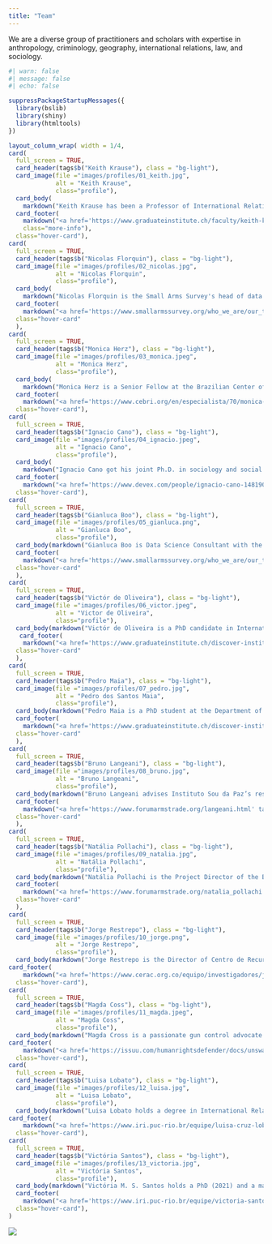```yaml
---
title: "Team"
---
```


We are a diverse group of practitioners and scholars with expertise in anthropology, criminology, geography, international relations, law, and sociology.

```r
#| warn: false
#| message: false
#| echo: false

suppressPackageStartupMessages({
  library(bslib)
  library(shiny)
  library(htmltools)
})

layout_column_wrap( width = 1/4,
card(
  full_screen = TRUE,
  card_header(tags$b("Keith Krause"), class = "bg-light"),
  card_image(file ="images/profiles/01_keith.jpg", 
             alt = "Keith Krause", 
             class="profile"),
  card_body(
    markdown("Keith Krause has been a Professor of International Relations at the Geneva Graduate Institute since 1994, and is Director of its Centre on Conflict, Development and Peacebuilding (CCDP). From 2000 until 2016, he was also Programme Director of the Small Arms Survey, an internationally recognized research NGO he founded in 2000. An international expert on conflict prevention, peacebuilding, and armed violence, Keith has more than 30 years of experience in designing and conducting research projects for academic and policy-oriented purposes."), class="hover-info"),
  card_footer(
    markdown("<a href='https://www.graduateinstitute.ch/faculty/keith-krause' target='_blank'>More about Keith</a>"), 
    class="more-info"),
  class="hover-card"),
card(
  full_screen = TRUE,
  card_header(tags$b("Nicolas Florquin"), class = "bg-light"),
  card_image(file ="images/profiles/02_nicolas.jpg",
             alt = "Nicolas Florquin",
             class="profile"),
  card_body(
    markdown("Nicolas Florquin is the Small Arms Survey's head of data and analytics as well as a senior researcher. He oversees projects and undertakes research on armed actors and illicit flows of arms and ammunition, with a particular focus on Africa and Europe. Nicolas previously worked for Geneva Call, an organization specializing in engaging with non-state armed groups on humanitarian issues, and for the United Nations Panel of Experts on Liberia. He holds a master’s in Public Administration from the Middlebury Institute of International Studies at Monterey, and a PhD from the University of Brighton's School of Applied Social Sciences."), class="hover-info"),
  card_footer(
    markdown("<a href='https://www.smallarmssurvey.org/who_we_are/our_team/nicolas-florquin' target='_blank'>More about Nicolas</a>"), class="more-info"),
  class="hover-card"
  ),
card(
  full_screen = TRUE,
  card_header(tags$b("Monica Herz"), class = "bg-light"),
  card_image(file ="images/profiles/03_monica.jpeg",
             alt = "Monica Herz",
             class="profile"),
  card_body(
    markdown("Monica Herz is a Senior Fellow at the Brazilian Center of International Relations (CEBRI). Monica Herz is Associate Professor and Vice-Dean of the Social Sciences Center of the Pontifical Catholic University of Rio de Janeiro. She has a PhD in International Relations from the London School of Economics and Political Science and has published three books: “International Organizations: history and practices” (coauthored with Andréa Ribeiro Hoffman and Jana Tabak), “Ecuador vs. Peru: Peacemaking Amid Rivalry” (coauthored with João Pontes Nogueira), and “Global Governance Away from the Media”."), class="hover-info"),
  card_footer(
    markdown("<a href='https://www.cebri.org/en/especialista/70/monica-herz' target='_blank'>More about Monica</a>"), class="more-info"),
  class="hover-card"),
card(
  full_screen = TRUE,
  card_header(tags$b("Ignacio Cano"), class = "bg-light"),
  card_image(file ="images/profiles/04_ignacio.jpeg", 
             alt = "Ignacio Cano", 
             class="profile"),
  card_body(
    markdown("Ignacio Cano got his joint Ph.D. in sociology and social psychology at the Universidad Complutense de Madrid (Spain) in 1991. From 1991 to 1993 he worked in attention to refugees and war-stricken populations in El Salvador, with UNHCR. He was also a member of the United Nations Truth Commission for El Salvador. He later developed post-doctoral research at the universities of Surrey (UK), Michigan, Arizona (USA) and Lancaster (UK), centred on research methodology and programme evaluation. From 1996 onwards, he has worked in Rio de Janeiro, Brazil, on topics related to violence, human rights, public security and education in an NGO called ISER."), class="hover-info"),
  card_footer(
    markdown("<a href='https://www.devex.com/people/ignacio-cano-1481906' target='_blank'>More about Ignacio</a>"), class="more-info"),
  class="hover-card"),
card(
  full_screen = TRUE,
  card_header(tags$b("Gianluca Boo"), class = "bg-light"),
  card_image(file ="images/profiles/05_gianluca.png", 
             alt = "Gianluca Boo", 
             class="profile"),
  card_body(markdown("Gianluca Boo is Data Science Consultant with the Small Arms Survey and Senior Research Fellow at the University of Southampton. He holds a PhD in Geography from the University of Zurich, an MSc and BSc in Geography from the University of Lausanne, and a postgraduate certificate in GIScience from Vrije Universiteit Amsterdam. He previously served as a Senior Data Expert at the Small Arms Survey, Geneva Graduate Institute, working on data-driven analyses of small arms proliferation and armed violence."), class="hover-info"),
  card_footer(
    markdown("<a href='https://www.smallarmssurvey.org/who_we_are/our_team/gianluca-boo' target='_blank'>More about Gianluca</a>"), class="more-info"),
  class="hover-card"
  ),
card(
  full_screen = TRUE,
  card_header(tags$b("Victór de Oliveira"), class = "bg-light"),
  card_image(file ="images/profiles/06_victor.jpeg", 
             alt = "Victor de Oliveira", 
             class="profile"),
  card_body(markdown("Victór de Oliveira is a PhD candidate in International Law at the Graduate Institute of International and Development Studies in Geneva, he holds a summa cum laude LL.M. from the same institution, with a specialization in International Economic Law."), class="hover-info"),
   card_footer(
    markdown("<a href='https://www.graduateinstitute.ch/discover-institute/victor-santos-mariottini-de-oliveira' target='_blank'>More about Victór</a>"), class="more-info"),
  class="hover-card"
  ),
card(
  full_screen = TRUE,
  card_header(tags$b("Pedro Maia"), class = "bg-light"),
  card_image(file ="images/profiles/07_pedro.jpg", 
             alt = "Pedro dos Santos Maia", 
             class="profile"),
  card_body(markdown("Pedro Maia is a PhD student at the Department of International Relations/Political Science at the Graduate Institute and a Research Assistant at the SNSF BSJR project 'Infrastructuring Democracy: the regulatory politics of digital code, content and circulation'. He holds BA and MA degrees in International Relations from the Pontifical Catholic University of Rio de Janeiro (PUC-Rio). Before joining the Graduate Institute, he worked as a security researcher in Think Tanks and policy-oriented organizations. His current research interests are: critical security studies, technology, GIS interfaces, the SDG's and data-driven policies."), class="hover-info"),
  card_footer(
    markdown("<a href='https://www.graduateinstitute.ch/discover-institute/pedro-dos-santos-maia' target='_blank'>More about Pedro</a>"), class="more-info"),
  class="hover-card"
  ),
card(
  full_screen = TRUE,
  card_header(tags$b("Bruno Langeani"), class = "bg-light"),
  card_image(file ="images/profiles/08_bruno.jpg", 
             alt = "Bruno Langeani", 
             class="profile"),
  card_body(markdown("Bruno Langeani advises Instituto Sou da Paz’s research projects related to regulation and the illicit market of weapons and ammunition, drug policy and police and criminal justice reform. He worked closely with the São Paulo Military Police Commander to improve stop-and-frisk procedures and crowd management. He has done several projects related with profiling of firearms and ammunition, lifecycle and diversion of weapons and its impact on armed violence. He also conducted an evaluation of the Global Firearms Programme for UNODC."), class="hover-info"),
  card_footer(
    markdown("<a href='https://www.forumarmstrade.org/langeani.html' target='_blank'>More about Bruno</a>"), class="more-info"),
  class="hover-card"
  ),
card(
  full_screen = TRUE,
  card_header(tags$b("Natália Pollachi"), class = "bg-light"),
  card_image(file ="images/profiles/09_natalia.jpg", 
             alt = "Natália Pollachi", 
             class="profile"),
  card_body(markdown("Natália Pollachi is the Project Director of the Brazilian NGO Instituto Sou da Paz, where she has worked since 2013. Her work on small arms and ammunition focuses on their lifecycle, origin, and effects on human security, including research, public policy development, advocacy and pilot projects in collaboration with police institutions. She holds a master's degree in International Relations from Universidade de São Paulo (USP) and was listed twice as 'Forces of Change' by UNLIREC."), class="hover-info"),
  card_footer(
    markdown("<a href='https://www.forumarmstrade.org/natalia_pollachi.html' target='_blank'>More about Natália</a>"), class="more-info"),
  class="hover-card"
  ),
card(
  full_screen = TRUE,
  card_header(tags$b("Jorge Restrepo"), class = "bg-light"),
  card_image(file ="images/profiles/10_jorge.png", 
             alt = "Jorge Restrepo", 
             class="profile"),
  card_body(markdown("Jorge Restrepo is the Director of Centro de Recursos para el Análisis de Conflictos (CERAC), an independent research center focused on armed conflict, its socio-economic impacts, and violence in Colombia . He holds a PhD and MSc in Economics from Royal Holloway, University of London, along with postgraduate diplomas in higher education teaching, and further graduate studies at Cambridge University. He is also an Associate Professor of Economics at the Pontificia Universidad Javeriana in Bogotá."), class="hover-info"),
card_footer(
    markdown("<a href='https://www.cerac.org.co/equipo/investigadores/jorge.restrepo.html' target='_blank'>More about Jorge</a>"), class="more-info"),
  class="hover-card"),
card(
  full_screen = TRUE,
  card_header(tags$b("Magda Coss"), class = "bg-light"),
  card_image(file ="images/profiles/11_magda.jpeg", 
             alt = "Magda Coss", 
             class="profile"),
  card_body(markdown("Magda Cross is a passionate gun control advocate and the Director of Inspiring Girls, Mexico, an organization that seeks to empower girls and young people through conferences and workshops. Founder of the civil society Mexico 24-0, a 24 hours without violence, focused on the prevention of violence and peacebuilding. Author of a book published by Penguin Random House."), class="hover-info"),
card_footer(
    markdown("<a href='https://issuu.com/humanrightsdefender/docs/unswa017_human_rights_defender_publication_vol30_i/s/13112790' target='_blank'>More about Magda</a>"), class="more-info"),
  class="hover-card"),
card(
  full_screen = TRUE,
  card_header(tags$b("Luisa Lobato"), class = "bg-light"),
  card_image(file ="images/profiles/12_luisa.jpg", 
             alt = "Luisa Lobato", 
             class="profile"),
  card_body(markdown("Luisa Lobato holds a degree in International Relations from the University of the Amazon, a master's degree in International Relations from the Pontifical Catholic University of Rio de Janeiro and a PhD in International Relations from the Pontifical Catholic University of Rio de Janeiro. She is currently a professor at the Pontifical Catholic University of Rio de Janeiro and coordinator of the Digital Humanities Laboratory at PUC-Rio. She has experience in the areas of International Security and Science and Technology Studies, working mainly on the following topics: Critical Security Studies, Cybersecurity, Algorithmic Governance, Applications, Digital Humanities, Technology Policy."), class="hover-info"),
card_footer(
    markdown("<a href='https://www.iri.puc-rio.br/equipe/luisa-cruz-lobato/' target='_blank'>More about Luisa</a>"), class="more-info"),
  class="hover-card"),
card(
  full_screen = TRUE,
  card_header(tags$b("Victória Santos"), class = "bg-light"),
  card_image(file ="images/profiles/13_victoria.jpg", 
             alt = "Victória Santos", 
             class="profile"),
  card_body(markdown("Victória M. S. Santos holds a PhD (2021) and a master's degree (2017) from the Institute of International Relations at PUC-Rio (IRI/PUC-Rio), and a bachelor's degree in International Relations from the University of Brasília (2014). She is a postdoctoral researcher at the Global South Unit for Mediation (GSUM), an initiative of the BRICS Policy Center at IRI/PUC-Rio, and at the Center for Democracy and the Armed Forces (NEDEFA), an interdepartmental center at PUC-Rio. She is a professor and assistant coordinator of undergraduate studies at IRI/PUC-Rio."), class="hover-info"),
  card_footer(
    markdown("<a href='https://www.iri.puc-rio.br/equipe/victoria-santos/' target='_blank'>More about Victória</a>"), class="more-info"),
  class="hover-card"),
)
```

![](images/ChatGPT%20Image%20Jun%206,%202025,%2003_51_19%20PM.png){.img-background}
